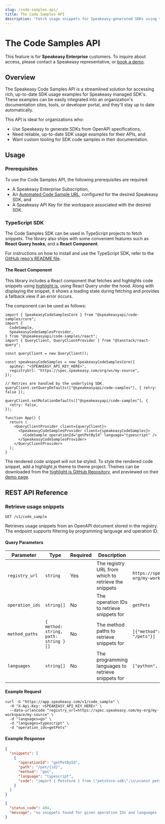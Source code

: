 ```yaml
---
slug: /code-samples-api/
title: The Code Samples API
description: "Fetch usage snippets for Speakeasy-generated SDKs using the Code Samples API."
---
```



# The Code Samples API

<Callout title="NOTE" variant="info">

This feature is for **Speakeasy Enterprise** customers. To inquire about
access, please contact a Speakeasy representative, or [book a demo].

</Callout>

[book a demo]: /book-demo

## Overview

The Speakeasy Code Samples API is a streamlined solution for accessing rich,
up-to-date SDK usage examples for Speakeasy managed SDK's. These examples can be
easily integrated into an organization's documentation sites, tools, or 
developer portal, and they'll stay up to date automatically.

This API is ideal for organizations who:

- Use Speakeasy to generate SDKs from OpenAPI specifications,
- Need reliable, up-to-date SDK usage examples for their APIs, and
- Want custom tooling for SDK code samples in their documentation.

## Usage

### Prerequisites

<Callout title="IMPORTANT" variant="warning" className="[&_ul]:list-['✓__']">

To use the Code Samples API, the following prerequisites are required:

- A Speakeasy Enterprise Subscription,
- An [Automated Code Sample URL], configured for the desired
  Speakeasy SDK, and
- A Speakeasy API Key for the workspace associated with the desired SDK.

</Callout>

[Automated Code Sample URL]: /docs/code-samples/automated-code-sample-urls

### TypeScript SDK

The Code Samples SDK can be used in TypeScript projects to fetch snippets. The
library also ships with some convenient features such as **React Query hooks**, and
a **React Component**.

For instructions on how to install and use the TypeScript SDK, refer to the
[GitHub repo's README file].

[GitHub repo's README file]: https://github.com/speakeasy-api/speakeasy-code-samples-ts/tree/main?tab=readme-ov-file#sdk-example-usage

#### The React Component

This library includes a React component that fetches and highlights code
snippets using [highlight.js], using React Query under the hood. Along with
displaying the snippet, it shows a loading state during fetching and provides a
fallback view if an error occurs.

The component can be used as follows:

```tsx App.tsx
import { SpeakeasyCodeSamplesCore } from "@speakeasyapi/code-samples/core";
import {
  CodeSample,
  SpeakeasyCodeSamplesProvider,
} from "@speakeasyapi/code-samples/react";
import { QueryClient, QueryClientProvider } from "@tanstack/react-query";

const queryClient = new QueryClient();

const speakeasyCodeSamples = new SpeakeasyCodeSamplesCore({
  apiKey: "<SPEAKEASY_API_KEY_HERE>",
  registryUrl: "https://spec.speakeasy.com/org/ws/my-source",
});

// Retries are handled by the underlying SDK.
queryClient.setQueryDefaults(["@speakeasyapi/code-samples"], { retry: false });

queryClient.setMutationDefaults(["@speakeasyapi/code-samples"], {
  retry: false,
});

function App() {
  return (
    <QueryClientProvider client={queryClient}>
      <SpeakeasyCodeSamplesProvider client={speakeasyCodeSamples}>
        <CodeSample operationId="getPetById" language="typescript" />
      </SpeakeasyCodeSamplesProvider>
    </QueryClientProvider>
  );
}
```

<Callout title="NOTE" variant="info">

The rendered code snippet will not be styled. To style the rendered code
snippet, add a highlight.js theme to theme project. Themes can be 
downloaded from the [highlight.js GitHub Repository], and previewed on 
their [demo page][highlight.js demo page].

</Callout>

[highlight.js]: https://highlightjs.org/
[highlight.js demo page]: https://highlightjs.org/demo
[highlight.js GitHub Repository]: https://github.com/highlightjs/highlight.js/tree/main/src/styles


## REST API Reference

<h3 className="_tracking-tight _text-slate-900 dark:_text-white _mt-10 _text-h4-mobile md:_text-h4">Retrieve usage snippets</h3>

`GET /v1/code_sample`

Retrieves usage snippets from an OpenAPI document stored in the registry. The endpoint supports filtering by programming language and operation ID.

<h4 className="_tracking-tight _text-slate-900 dark:_text-white _mt-10 _text-h5-mobile md:_text-h5">Query Parameters</h4>

<div className="[&>table]:table-auto mt-6">

  | Parameter       | Type                                   | Required | Description                                          | Example                                                    |
  | --------------- | ---------------------------------------| -------- | ---------------------------------------------------- | ---------------------------------------------------------- |
  | `registry_url`  | `string`                               | Yes      | The registry URL from which to retrieve the snippets | `https://spec.speakeasy.com/my-org/my-workspace/my-source` |
  | `operation_ids` | `string[]`                             | No       | The operation IDs to retrieve snippets for           | `getPets`                                                  |
  | `method_paths`  | `{ method: string, path: string }[]`   | No       | The method paths to retrieve snippets for            | `[{"method": "get", "path": "/pets"}]`                     |
  | `languages`     | `string[]`                             | No       | The programming languages to retrieve snippets for   | `["python", "javascript"]`                                 |

</div>

<h4 className="_tracking-tight _text-slate-900 dark:_text-white _mt-10 _text-h5-mobile md:_text-h5">Example Request</h4>

```shell example-request.sh
curl -G "https://app.speakeasy.com/v1/code_sample" \
  -H "X-Api-Key: <SPEAKEASY_API_KEY_HERE>" \
  --data-urlencode "registry_url=https://spec.speakeasy.com/my-org/my-workspace/my-source" \
  -d "languages=go" \
  -d "languages=typescript" \
  -d "operation_ids=getPets"
```

<h4 className="_tracking-tight _text-slate-900 dark:_text-white _mt-10 _text-h5-mobile md:_text-h5">Example Response</h4>

```json 200 - Success
{
  "snippets": [
    {
      "operationId": "getPetById",
      "path": "/pet/{id}",
      "method": "get",
      "language": "typescript",
      "code": "import { Petstore } from \"petstore-sdk\";\n\nconst petstore = new Petstore({\n  apiKey: \"<YOUR_API_KEY_HERE>\",\n});\n\nasync function run() {\n  const result = await petstore.pet.getById({\n    id: 137396,\n  });\n\n  // Handle the result\n  console.log(result);\n}\n\nrun();"
    }
  ]
}
```

```json 4XX - Error
{
  "status_code": 404,
  "message": "no snippets found for given operation IDs and languages -- err_not_found: not found"
}
```

